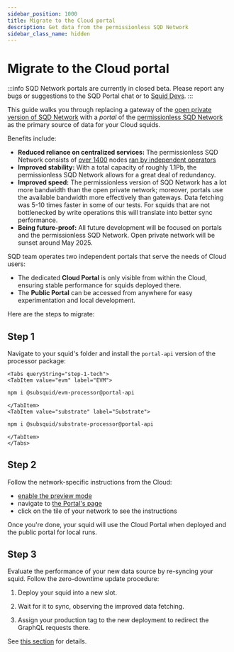 ```yaml
---
sidebar_position: 1000
title: Migrate to the Cloud portal
description: Get data from the permissionless SQD Network
sidebar_class_name: hidden
---
```



# Migrate to the Cloud portal

:::info
SQD Network portals are currently in closed beta. Please report any bugs or suggestions to the SQD Portal chat or to [Squid Devs](https://t.me/HydraDevs).
:::

This guide walks you through replacing a gateway of the [open private version of SQD Network](/subsquid-network/overview/#open-private-network) with a *portal* of the [permissionless SQD Network](/subsquid-network/overview/#permissionless-public-network) as the primary source of data for your Cloud squids.

Benefits include:

 - **Reduced reliance on centralized services:** The permissionless SQD Network consists of [over 1400](https://arbiscan.io/address/0x36e2b147db67e76ab67a4d07c293670ebefcae4e#readContract#F6) nodes [ran by independent operators](/subsquid-network/participate/worker)
 - **Improved stability:** With a total capacity of roughly 1.1Pb, the permissionless SQD Network allows for a great deal of redundancy.
 - **Improved speed:** The permissionless version of SQD Network has a lot more bandwidth than the open private network; moreover, portals use the available bandwidth more effectively than gateways. Data fetching was 5-10 times faster in some of our tests. For squids that are not bottlenecked by write operations this will translate into better sync performance.
 - **Being future-proof:** All future development will be focused on portals and the permissionless SQD Network. Open private network will be sunset around May 2025.

SQD team operates two independent portals that serve the needs of Cloud users:
 * The dedicated **Cloud Portal** is only visible from within the Cloud, ensuring stable performance for squids deployed there.
 * The **Public Portal** can be accessed from anywhere for easy experimentation and local development.

Here are the steps to migrate:

## Step 1

Navigate to your squid's folder and install the `portal-api` version of the processor package:

```mdx-code-block
<Tabs queryString="step-1-tech">
<TabItem value="evm" label="EVM">
```

```bash
npm i @subsquid/evm-processor@portal-api
```

```mdx-code-block
</TabItem>
<TabItem value="substrate" label="Substrate">
```

```bash
npm i @subsquid/substrate-processor@portal-api
```

```mdx-code-block
</TabItem>
</Tabs>
```

## Step 2

Follow the network-specific instructions from the Cloud:

 * [enable the preview mode](https://app.subsquid.io/preview)
 * navigate to [the Portal's page](https://app.subsquid.io/portal)
 * click on the tile of your network to see the instructions

Once you're done, your squid will use the Cloud Portal when deployed and the public portal for local runs.

## Step 3

Evaluate the performance of your new data source by re-syncing your squid. Follow the zero-downtime update procedure:

1. Deploy your squid into a new slot.

2. Wait for it to sync, observing the improved data fetching.

3. Assign your production tag to the new deployment to redirect the GraphQL requests there.

See [this section](/cloud/resources/slots-and-tags/#zero-downtime-updates) for details.
